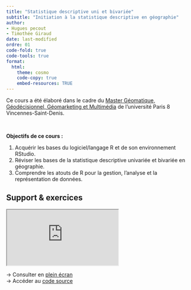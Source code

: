 ```yaml
---
title: "Statistique descriptive uni et bivariée"
subtitle: "Initiation à la statistique descriptive en géographie"
author: 
- Hugues pecout
- Timothée Giraud
date: last-modified
ordre: 01
code-fold: true
code-tools: true
format:
  html:
    theme: cosmo
    code-copy: true
    embed-resources: TRUE
---
```


::: {.callout-note}
Ce cours a été élaboré dans le cadre du [Master Géomatique, Géodécisionnel, Géomarketing et Multimédia](https://www.univ-paris8.fr/-Master-Geomatique-Geodecisionnel-Geomarketing-et-Multimedia-G2M-) de l'université Paris 8 Vincennes-Saint-Denis. 
:::

\

**Objectifs de ce cours :**

1. Acquérir les bases du logiciel/langage R et de son environnement RStudio.   
2. Réviser les bases de la statistique descriptive univariée et bivariée en géographie.   
3. Comprendre les atouts de R pour la gestion, l’analyse et la représentation de données. 

## <i class="bi bi-book"></i> Support & exercices {.title}
 
<iframe class="slide2" src="https://huguespecout.github.io/Initiation_R_stats/#content">

</iframe>

→ Consulter en [plein écran](https://huguespecout.github.io/Initiation_R_stats/#content)\
→ Accéder au [code source](https://github.com/HuguesPecout/Initiation_R_stats)\
<!-- → Télécharger en [pdf]()\ -->

\


